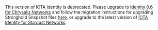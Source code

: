 This version of IOTA Identity is deprecated. Please upgrade to [Identity 0.6 for Chrysalis Networks](/identity.rs/introduction/) and follow the migration instructions for upgrading Stronghold Snapshot files [here](/identity.rs/tutorials/migrate-stronghold/), or upgrade to the latest version of [IOTA Identity for Stardust Networks](https://wiki.iota.org/shimmer/identity.rs/introduction/).
